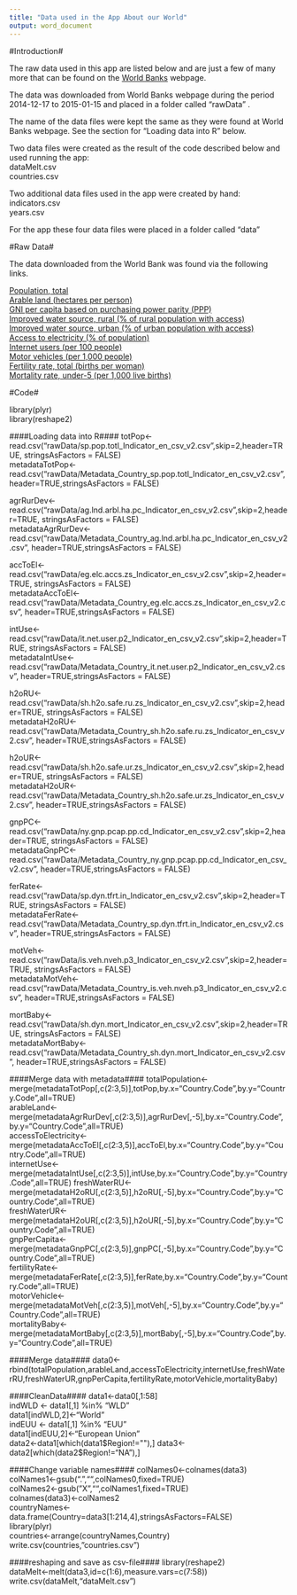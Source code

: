 ```yaml
---
title: "Data used in the App About our World"
output: word_document 
---
```


#Introduction#

The raw data used in this app are listed below and are just a few of many more that can be found on the [World Banks](http://data.worldbank.org/ )  webpage.  

The data was downloaded from World Banks webpage during the period 2014-12-17 to 2015-01-15 and placed in a folder called "rawData" .  

The name of the data files were kept the same as they were found at World Banks webpage. See the section for "Loading data into R" below.  

Two data files were created as the result of the code described below and used running the app:  
dataMelt.csv   
countries.csv   

Two additional data files used in the app were created by hand:  
indicators.csv  
years.csv  


For the app these four data files were placed in a folder called "data"




#Raw Data#

The data downloaded from the World Bank was found via the following links.  

[Population, total](http://data.worldbank.org/indicator/SP.POP.TOTL )   
[Arable land (hectares per person) ](http://data.worldbank.org/indicator/AG.LND.ARBL.HA.PC)  
[GNI per capita based on purchasing power parity (PPP)](http://data.worldbank.org/indicator/NY.GNP.PCAP.PP.CD)  
[Improved water source, rural (% of rural population with access)](http://data.worldbank.org/indicator/SH.H2O.SAFE.RU.ZS)  
[Improved water source, urban (% of urban population with access)](http://data.worldbank.org/indicator/SH.H2O.SAFE.UR.ZS)  
[Access to electricity (% of population)](http://data.worldbank.org/indicator/EG.ELC.ACCS.ZS)  
[Internet users (per 100 people)](http://data.worldbank.org/indicator/IT.NET.USER.P2)  
[Motor vehicles (per 1,000 people)](http://data.worldbank.org/indicator/IS.VEH.NVEH.P3)  
[Fertility rate, total (births per woman)](http://data.worldbank.org/indicator/SP.DYN.TFRT.IN)  
[Mortality rate, under-5 (per 1,000 live births)](http://data.worldbank.org/indicator/SH.DYN.MORT)









#Code#

library(plyr)  
library(reshape2)  

####Loading data into R####
totPop<-read.csv("rawData/sp.pop.totl_Indicator_en_csv_v2.csv",skip=2,header=TRUE, stringsAsFactors = FALSE)  
metadataTotPop<-read.csv("rawData/Metadata_Country_sp.pop.totl_Indicator_en_csv_v2.csv", header=TRUE,stringsAsFactors = FALSE)  

agrRurDev<-read.csv("rawData/ag.lnd.arbl.ha.pc_Indicator_en_csv_v2.csv",skip=2,header=TRUE, stringsAsFactors = FALSE)  
metadataAgrRurDev<-read.csv("rawData/Metadata_Country_ag.lnd.arbl.ha.pc_Indicator_en_csv_v2.csv", header=TRUE,stringsAsFactors = FALSE)  

accToEl<-read.csv("rawData/eg.elc.accs.zs_Indicator_en_csv_v2.csv",skip=2,header=TRUE, stringsAsFactors = FALSE)  
metadataAccToEl<-read.csv("rawData/Metadata_Country_eg.elc.accs.zs_Indicator_en_csv_v2.csv", header=TRUE,stringsAsFactors = FALSE)  

intUse<-read.csv("rawData/it.net.user.p2_Indicator_en_csv_v2.csv",skip=2,header=TRUE, stringsAsFactors = FALSE)  
metadataIntUse<-read.csv("rawData/Metadata_Country_it.net.user.p2_Indicator_en_csv_v2.csv", header=TRUE,stringsAsFactors = FALSE)  

h2oRU<-read.csv("rawData/sh.h2o.safe.ru.zs_Indicator_en_csv_v2.csv",skip=2,header=TRUE, stringsAsFactors = FALSE)  
metadataH2oRU<-read.csv("rawData/Metadata_Country_sh.h2o.safe.ru.zs_Indicator_en_csv_v2.csv", header=TRUE,stringsAsFactors = FALSE)  

h2oUR<-read.csv("rawData/sh.h2o.safe.ur.zs_Indicator_en_csv_v2.csv",skip=2,header=TRUE, stringsAsFactors = FALSE)  
metadataH2oUR<-read.csv("rawData/Metadata_Country_sh.h2o.safe.ur.zs_Indicator_en_csv_v2.csv", header=TRUE,stringsAsFactors = FALSE)  

gnpPC<-read.csv("rawData/ny.gnp.pcap.pp.cd_Indicator_en_csv_v2.csv",skip=2,header=TRUE, stringsAsFactors = FALSE)  
metadataGnpPC<-read.csv("rawData/Metadata_Country_ny.gnp.pcap.pp.cd_Indicator_en_csv_v2.csv", header=TRUE,stringsAsFactors = FALSE)  

ferRate<-read.csv("rawData/sp.dyn.tfrt.in_Indicator_en_csv_v2.csv",skip=2,header=TRUE, stringsAsFactors = FALSE)  
metadataFerRate<-read.csv("rawData/Metadata_Country_sp.dyn.tfrt.in_Indicator_en_csv_v2.csv", header=TRUE,stringsAsFactors = FALSE)  

motVeh<-read.csv("rawData/is.veh.nveh.p3_Indicator_en_csv_v2.csv",skip=2,header=TRUE, stringsAsFactors = FALSE)  
metadataMotVeh<-read.csv("rawData/Metadata_Country_is.veh.nveh.p3_Indicator_en_csv_v2.csv", header=TRUE,stringsAsFactors = FALSE)  

mortBaby<-read.csv("rawData/sh.dyn.mort_Indicator_en_csv_v2.csv",skip=2,header=TRUE, stringsAsFactors = FALSE)  
metadataMortBaby<-read.csv("rawData/Metadata_Country_sh.dyn.mort_Indicator_en_csv_v2.csv", header=TRUE,stringsAsFactors = FALSE)  




####Merge data with metadata####
totalPopulation<-merge(metadataTotPop[,c(2:3,5)],totPop,by.x="Country.Code",by.y="Country.Code",all=TRUE)  
arableLand<-merge(metadataAgrRurDev[,c(2:3,5)],agrRurDev[,-5],by.x="Country.Code",by.y="Country.Code",all=TRUE)  
accessToElectricity<-merge(metadataAccToEl[,c(2:3,5)],accToEl,by.x="Country.Code",by.y="Country.Code",all=TRUE)  
internetUse<-merge(metadataIntUse[,c(2:3,5)],intUse,by.x="Country.Code",by.y="Country.Code",all=TRUE)
freshWaterRU<-merge(metadataH2oRU[,c(2:3,5)],h2oRU[,-5],by.x="Country.Code",by.y="Country.Code",all=TRUE)  
freshWaterUR<-merge(metadataH2oUR[,c(2:3,5)],h2oUR[,-5],by.x="Country.Code",by.y="Country.Code",all=TRUE)  
gnpPerCapita<-merge(metadataGnpPC[,c(2:3,5)],gnpPC[,-5],by.x="Country.Code",by.y="Country.Code",all=TRUE)  
fertilityRate<-merge(metadataFerRate[,c(2:3,5)],ferRate,by.x="Country.Code",by.y="Country.Code",all=TRUE)  
motorVehicle<-merge(metadataMotVeh[,c(2:3,5)],motVeh[,-5],by.x="Country.Code",by.y="Country.Code",all=TRUE)  
mortalityBaby<-merge(metadataMortBaby[,c(2:3,5)],mortBaby[,-5],by.x="Country.Code",by.y="Country.Code",all=TRUE)  


####Merge data####
data0<-rbind(totalPopulation,arableLand,accessToElectricity,internetUse,freshWaterRU,freshWaterUR,gnpPerCapita,fertilityRate,motorVehicle,mortalityBaby)  


####CleanData####
data1<-data0[,1:58]  
indWLD <- data1[,1] %in% "WLD"   
data1[indWLD,2]<-"World"  
indEUU <- data1[,1] %in% "EUU"   
data1[indEUU,2]<-"European Union"  
data2<-data1[which(data1$Region!=""),]  
data3<-data2[which(data2$Region!="NA"),]  

####Change variable names####
colNames0<-colnames(data3)  
colNames1<-gsub(".","",colNames0,fixed=TRUE)  
colNames2<-gsub("X","",colNames1,fixed=TRUE)  
colnames(data3)<-colNames2  
countryNames<-data.frame(Country=data3[1:214,4],stringsAsFactors=FALSE)  
library(plyr)  
countries<-arrange(countryNames,Country)
write.csv(countries,"countries.csv")

####reshaping and save as csv-file####
library(reshape2)  
dataMelt<-melt(data3,id=c(1:6),measure.vars=c(7:58))  
write.csv(dataMelt,"dataMelt.csv")  






  